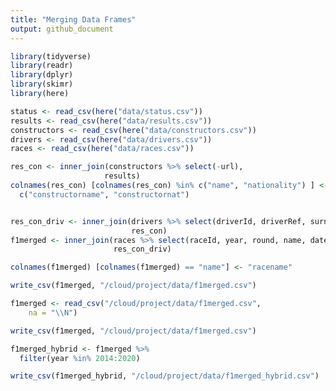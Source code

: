```yaml
---
title: "Merging Data Frames"
output: github_document
---
```


```r
library(tidyverse)
library(readr)
library(dplyr)
library(skimr)
library(here)
```


```r
status <- read_csv(here("data/status.csv"))
results <- read_csv(here("data/results.csv"))
constructors <- read_csv(here("data/constructors.csv"))
drivers <- read_csv(here("data/drivers.csv"))
races <- read_csv(here("data/races.csv"))


```

```r
res_con <- inner_join(constructors %>% select(-url), 
                     results)
colnames(res_con) [colnames(res_con) %in% c("name", "nationality") ] <- 
  c("constructorname", "constructornat")


res_con_driv <- inner_join(drivers %>% select(driverId, driverRef, surname),
                           res_con)
f1merged <- inner_join(races %>% select(raceId, year, round, name, date),
                       res_con_driv)

colnames(f1merged) [colnames(f1merged) == "name"] <- "racename"

write_csv(f1merged, "/cloud/project/data/f1merged.csv")
```




```r
f1merged <- read_csv("/cloud/project/data/f1merged.csv", 
    na = "\\N")

write_csv(f1merged, "/cloud/project/data/f1merged.csv")

f1merged_hybrid <- f1merged %>%
  filter(year %in% 2014:2020)

write_csv(f1merged_hybrid, "/cloud/project/data/f1merged_hybrid.csv")
```





